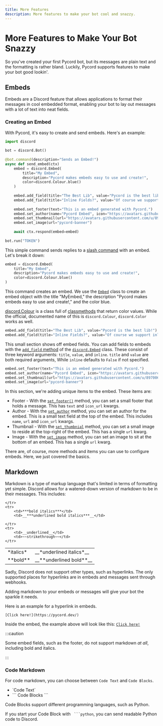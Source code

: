 ```yaml
---
title: More Features
description: More features to make your bot cool and snazzy.
---
```

 
# More Features to Make Your Bot Snazzy
So you've created your first Pycord bot, but its messages are plain text and the formatting is rather
bland. Luckily, Pycord supports features to make your bot good lookin'.
 
## Embeds
Embeds are a Discord feature that allows applications to format their messages in cool embedded format,
enabling your bot to lay out messages with a lot of text into neat fields.
 
### Creating an Embed
With Pycord, it's easy to create and send embeds. Here's an example:
 
```py
import discord
 
bot = discord.Bot()
 
@bot.command(description="Sends an Embed!")
async def send_embed(ctx)
    embed = discord.Embed(
        title="My Embed",
        description="Pycord makes embeds easy to use and create!",
        color=discord.Colour.blue()
    )
 
    embed.add_field(title="The Best Lib", value="Pycord is the best lib!")
    embed.add_field(title="Inline Fields?", value="Of course we support inline fields!", inline=True)
 
    embed.set_footer(text="This is an embed generated with Pycord.")
    embed.set_author(name="Pycord Embed", icon="https://avatars.githubusercontent.com/u/89700626")
    embed.set_thumbnail(url="https://avatars.githubusercontent.com/u/89700626")
    embed.set_image(url="pycord-banner")
 
    await ctx.respond(embed=embed)
 
bot.run("TOKEN")
```
 
This simple command sends replies to a [slash command](../Interactions/slash-commands) with an embed.
Let's break it down:
 
```py
embed = discord.Embed(
    title="My Embed",
    description="Pycord makes embeds easy to use and create!",
    color=discord.Colour.blue()
)
```
 
This command creates an embed. We use the [`Embed`](https://docs.pycord.dev/en/master/api.html#discord.Embed)
class to create an embed object with the title "MyEmbed," the description "Pycord makes embeds easy
to use and create!," and the color blue.
 
[discord.Colour](https://docs.pycord.dev/en/master/api.html#colour) is a class full of [classmethods](https://docs.python.org/3/library/functions.html#classmethod)
that return color values. While the official, documented name of this is `discord.Colour`, `discord.Color`
works as well. 
 
```py
embed.add_field(title="The Best Lib", value="Pycord is the best lib!")
embed.add_field(title="Inline Fields?", value="Of course we support inline fields!", inline=True)
```
 
This small section shows off embed fields. You can add fields to embeds with the [`add_field` method](https://docs.pycord.dev/en/master/api.html#discord.Embed.add_field)
of the [`discord.Embed`](https://docs.pycord.dev/en/master/api.html#embed) class. These consist of three 
keyword arguments: `title`, `value`, and `inline`. `title` and `value` are both required arguments, While
`inline` defaults to `False` if not specified.
 
```py
embed.set_footer(text="This is an embed generated with Pycord.")
embed.set_author(name="Pycord Embed", icon="https://avatars.githubusercontent.com/u/89700626")
embed.set_thumbnail(url="https://avatars.githubusercontent.com/u/89700626")
embed.set_image(url="pycord-banner")
```
 
In this section, we're adding unique items to the embed. These items are:
- Footer - With the [`set_footer()`](https://docs.pycord.dev/en/master/api.html#discord.Embed.set_footer)
method, you can set a small footer that holds a message. This has `text` and `icon_url` kwargs.
- Author - With the [`set_author`](https://docs.pycord.dev/en/master/api.html#discord.Embed.set_author)
method, you can set an author for the embed. This is a small text field at the top of the embed. This
includes `name`, `url` and `icon_url` kwargs.
- Thumbnail - With the [`set_thumbnial`](https://docs.pycord.dev/en/master/api.html#discord.Embed.set_thumbnail)
method, you can set a small image to reside at the top-right of the embed. This has a single `url` kwarg.
- Image - With the [`set_image`](https://docs.pycord.dev/en/master/api.html#discord.Embed.set_image)
method, you can set an image to sit at the bottom of an embed. This has a single `url` kwarg.
 
There are, of course, more methods and items you can use to configure embeds. Here, we just covered
the basics. 
 
## Markdown
Markdown is a type of markup language that's limited in terms of formatting yet simple. Discord allows
for a watered-down version of markdown to be in their messages. This includes:
 
<table>
    <tr>
        <td>*italics*</td>
        <td>__*underlined italics*__</td>
    </tr>
    <tr>
        <td>**bold**</td> 
        <td>__**underlined bold**__</td>
        
    </tr>
    <tr>
        <td>***bold italics***</td>
        <td>__***underlined bold italics***__</td>
        
    </tr>
    <tr>
        <td>__underlined__</td>
        <td>~~strikethrough~~</td>
    </tr>
</table>

Sadly, Discord does not support other types, such as hyperlinks. The only supported places for hyperlinks are
in embeds and messages sent through webhooks.

Adding markdown to your embeds or messages will give your bot the sparkle it needs.

Here is an example for a hyperlink in embeds.

```
[Click here!](https://pycord.dev/)
```
Inside the embed, the example above will look like this: [`Click here!`](https://pycord.dev/)

:::caution
 
Some embed fields, such as the footer, do not support markdown *at all*, including bold and italics.
 
:::

### Code Markdown

For code markdown, you can choose between `Code Text` and `Code Blocks`.

- \`Code Text\`
- \```
Code Blocks
\```

Code Blocks support different programming languages, such as Python.

If you start your Code Block with ` ```python`, you can send readable Python code to Discord.

 